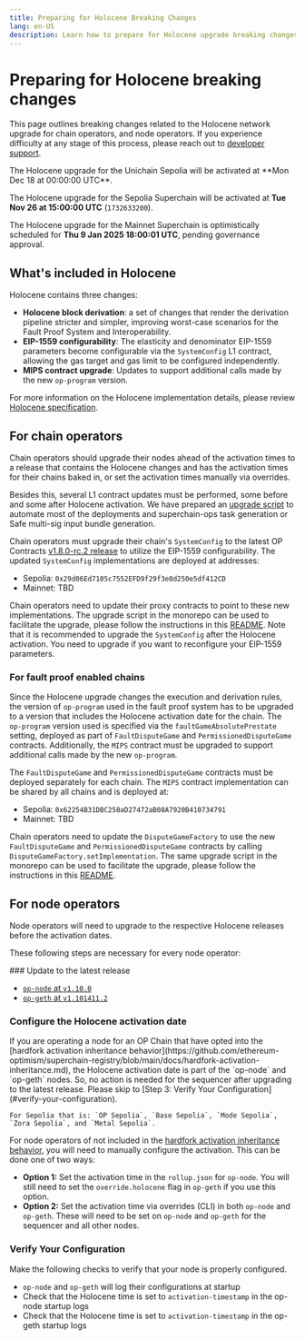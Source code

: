 ```yaml
---
title: Preparing for Holocene Breaking Changes
lang: en-US
description: Learn how to prepare for Holocene upgrade breaking changes.
---
```



# Preparing for Holocene breaking changes

This page outlines breaking changes related to the Holocene network upgrade for chain operators, and node operators.
If you experience difficulty at any stage of this process, please reach out to [developer support](https://github.com/ethereum-optimism/developers/discussions).

<Callout type="info">
   The Holocene upgrade for the Unichain Sepolia will be activated at **Mon Dec 18 at 00:00:00 UTC**.
  
  The Holocene upgrade for the Sepolia Superchain will be activated at **Tue Nov 26 at 15:00:00 UTC** (`1732633200`).

  The Holocene upgrade for the Mainnet Superchain is optimistically scheduled for **Thu 9 Jan 2025 18:00:01 UTC**, pending governance approval.
</Callout>

## What's included in Holocene

Holocene contains three changes:

*   **Holocene block derivation**: a set of changes that render the derivation pipeline stricter and simpler, improving worst-case scenarios for the Fault Proof System and Interoperability.
*   **EIP-1559 configurability**: The elasticity and denominator EIP-1559 parameters become configurable via the `SystemConfig` L1 contract, allowing the gas target and gas limit to be configured independently.
*   **MIPS contract upgrade**: Updates to support additional calls made by the new `op-program` version.

For more information on the Holocene implementation details, please review [Holocene specification](https://specs.optimism.io/protocol/holocene/overview.html).

## For chain operators

Chain operators should upgrade their nodes ahead of the activation times to a release that contains the Holocene changes and has the activation times for their chains baked in, or set the activation times manually via overrides.

Besides this, several L1 contract updates must be performed, some before and some after Holocene activation. We have prepared an [upgrade script](https://github.com/ethereum-optimism/optimism/tree/develop/packages/contracts-bedrock/scripts/upgrades/holocene) to automate most of the deployments and superchain-ops task generation or Safe multi-sig input bundle generation.

Chain operators must upgrade their chain's `SystemConfig` to the latest OP Contracts [v1.8.0-rc.2 release](https://github.com/ethereum-optimism/optimism/releases/tag/op-contracts%2Fv1.8.0-rc.2) to utilize the EIP-1559 configurability. The updated `SystemConfig` implementations are deployed at addresses:

*   Sepolia: `0x29d06Ed7105c7552EFD9f29f3e0d250e5df412CD`
*   Mainnet: TBD

Chain operators need to update their proxy contracts to point to these new implementations. The upgrade script in the monorepo can be used to facilitate the upgrade, please follow the instructions in this [README](https://github.com/ethereum-optimism/optimism/tree/develop/packages/contracts-bedrock/scripts/upgrades/holocene/README.md). Note that it is recommended to upgrade the `SystemConfig` after the Holocene activation. You need to upgrade if you want to reconfigure your EIP-1559 parameters.

### For fault proof enabled chains

Since the Holocene upgrade changes the execution and derivation rules, the version of `op-program` used in the fault proof system has to be upgraded to a version that includes the Holocene activation date for the chain. The `op-program` version used is specified via the `faultGameAbsolutePrestate` setting, deployed as part of `FaultDisputeGame` and `PermissionedDisputeGame` contracts. Additionally, the `MIPS` contract must be upgraded to support additional calls made by the new `op-program`.

The `FaultDisputeGame` and `PermissionedDisputeGame` contracts must be deployed separately for each chain. The `MIPS` contract implementation can be shared by all chains and is deployed at:

*   Sepolia: `0x62254B31DBC258aD27472aB08A7920B410734791`
*   Mainnet: TBD

Chain operators need to update the `DisputeGameFactory` to use the new `FaultDisputeGame` and `PermissionedDisputeGame` contracts by calling `DisputeGameFactory.setImplementation`. The same upgrade script in the monorepo can be used to facilitate the upgrade, please follow the instructions in this [README](https://github.com/ethereum-optimism/optimism/tree/develop/packages/contracts-bedrock/scripts/upgrades/holocene/README.md).

## For node operators

Node operators will need to upgrade to the respective Holocene releases before the activation dates.

These following steps are necessary for every node operator:

<Steps>
  ### Update to the latest release

  *   [`op-node` at `v1.10.0`](https://github.com/ethereum-optimism/optimism/releases/tag/op-node%2Fv1.10.0)
  *   [`op-geth` at `v1.101411.2`](https://github.com/ethereum-optimism/op-geth/releases/tag/v1.101411.2)

  ### Configure the Holocene activation date

  <Callout type="warning">
    If you are operating a node for an OP Chain that have opted into the [hardfork activation inheritance behavior](https://github.com/ethereum-optimism/superchain-registry/blob/main/docs/hardfork-activation-inheritance.md), the Holocene activation date is part of the `op-node` and `op-geth` nodes. So, no action is needed for the sequencer after upgrading to the latest release. Please skip to [Step 3: Verify Your Configuration](#verify-your-configuration).

    For Sepolia that is: `OP Sepolia`, `Base Sepolia`, `Mode Sepolia`, `Zora Sepolia`, and `Metal Sepolia`.
  </Callout>

  For node operators of not included in the [hardfork activation inheritance behavior](https://github.com/ethereum-optimism/superchain-registry/blob/main/docs/hardfork-activation-inheritance.md), you will need to manually configure the activation. This can be done one of two ways:

  *   **Option 1:** Set the activation time in the `rollup.json` for `op-node`. You will still need to set the `override.holocene` flag in `op-geth` if you use this option.
  *   **Option 2:** Set the activation time via overrides (CLI) in both `op-node` and `op-geth`. These will need to be set on `op-node` and `op-geth` for the sequencer and all other nodes.

  ### Verify Your Configuration

  Make the following checks to verify that your node is properly configured.

  *   `op-node` and `op-geth` will log their configurations at startup
  *   Check that the Holocene time is set to `activation-timestamp` in the op-node startup logs
  *   Check that the Holocene time is set to `activation-timestamp` in the op-geth startup logs
</Steps>
